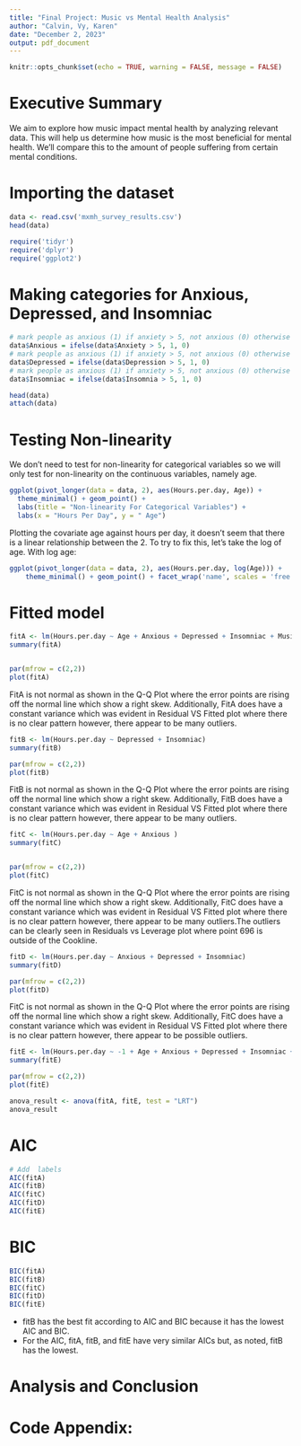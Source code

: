 ```yaml
---
title: "Final Project: Music vs Mental Health Analysis"
author: "Calvin, Vy, Karen"
date: "December 2, 2023"
output: pdf_document
---
```


```r
knitr::opts_chunk$set(echo = TRUE, warning = FALSE, message = FALSE)
```


# Executive Summary

We aim to explore how music impact mental health by analyzing relevant data. This will help us determine how music is the most beneficial for mental health. We'll compare this to the amount of people suffering from certain mental conditions.

# Importing the dataset

```r
data <- read.csv('mxmh_survey_results.csv')
head(data)
```
```r
require('tidyr')
require('dplyr')
require('ggplot2')
```
# Making categories for Anxious, Depressed, and Insomniac

```r
# mark people as anxious (1) if anxiety > 5, not anxious (0) otherwise
data$Anxious = ifelse(data$Anxiety > 5, 1, 0)
# mark people as anxious (1) if anxiety > 5, not anxious (0) otherwise
data$Depressed = ifelse(data$Depression > 5, 1, 0)
# mark people as anxious (1) if anxiety > 5, not anxious (0) otherwise
data$Insomniac = ifelse(data$Insomnia > 5, 1, 0)

head(data)
attach(data)
```

# Testing Non-linearity

We don't need to test for non-linearity for categorical variables so we will only test for non-linearity on the continuous variables, namely age.
```r
ggplot(pivot_longer(data = data, 2), aes(Hours.per.day, Age)) + 
  theme_minimal() + geom_point() +
  labs(title = "Non-linearity For Categorical Variables") +
  labs(x = "Hours Per Day", y = " Age")

```

Plotting the covariate age against hours per day, it doesn't seem that there is a linear relationship between the 2.
To try to fix this, let's take the log of age.
With log age:
```r
ggplot(pivot_longer(data = data, 2), aes(Hours.per.day, log(Age))) + 
    theme_minimal() + geom_point() + facet_wrap('name', scales = 'free')
```
# Fitted model
```r
fitA <- lm(Hours.per.day ~ Age + Anxious + Depressed + Insomniac + Music.effects)
summary(fitA)


par(mfrow = c(2,2))
plot(fitA)


```
FitA is not normal as shown in the Q-Q Plot where the error points are rising off the normal line which show a right skew. Additionally, FitA does have a constant variance which was evident in Residual VS Fitted plot where there is no clear pattern however, there appear to be many outliers.


```r
fitB <- lm(Hours.per.day ~ Depressed + Insomniac)
summary(fitB)

par(mfrow = c(2,2))
plot(fitB)


```
FitB is not normal as shown in the Q-Q Plot where the error points are rising off the normal line which show a right skew. Additionally, FitB does have a constant variance which was evident in Residual VS Fitted plot where there is no clear pattern however, there appear to be many outliers.


```r
fitC <- lm(Hours.per.day ~ Age + Anxious )
summary(fitC)


par(mfrow = c(2,2))
plot(fitC)
```
FitC is not normal as shown in the Q-Q Plot where the error points are rising off the normal line which show a right skew. Additionally, FitC does have a constant variance which was evident in Residual VS Fitted plot where there is no clear pattern however, there appear to be many outliers.The outliers can be clearly seen in Residuals vs Leverage plot where point 696 is outside of the Cookline.

```r

fitD <- lm(Hours.per.day ~ Anxious + Depressed + Insomniac)
summary(fitD)

par(mfrow = c(2,2))
plot(fitD)
```
FitC is not normal as shown in the Q-Q Plot where the error points are rising off the normal line which show a right skew. Additionally, FitC does have a constant variance which was evident in Residual VS Fitted plot where there is no clear pattern however, there appear to be possible outliers.


```r
fitE <- lm(Hours.per.day ~ -1 + Age + Anxious + Depressed + Insomniac + Music.effects)
summary(fitE)

par(mfrow = c(2,2))
plot(fitE)
```
```r
anova_result <- anova(fitA, fitE, test = "LRT")
anova_result
```


# AIC
```r
# Add  labels
AIC(fitA)
AIC(fitB)
AIC(fitC)
AIC(fitD)
AIC(fitE)
```
# BIC
```r
BIC(fitA)
BIC(fitB)
BIC(fitC)
BIC(fitD)
BIC(fitE)
```
- fitB has the best fit according to AIC and BIC because it has the lowest AIC and BIC.
- For the AIC, fitA, fitB, and fitE have very similar AICs but, as noted, fitB has the lowest.



# Analysis and Conclusion




\newpage
# Code Appendix:

```r

```












